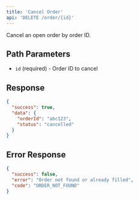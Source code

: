 ```yaml
---
title: 'Cancel Order'
api: 'DELETE /order/{id}'
---
```


Cancel an open order by order ID.

## Path Parameters

- `id` (required) - Order ID to cancel

## Response

```json
{
  "success": true,
  "data": {
    "orderId": "abc123",
    "status": "cancelled"
  }
}
```

## Error Response

```json
{
  "success": false,
  "error": "Order not found or already filled",
  "code": "ORDER_NOT_FOUND"
}
```

